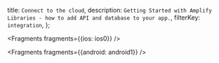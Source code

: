   title: `Connect to the cloud`,
  description: `Getting Started with Amplify Libraries - how to add API and database to your app.`,
  filterKey: `integration`,
};


<Fragments fragments={{ios: ios0}} />


<Fragments fragments={{android: android1}} />


